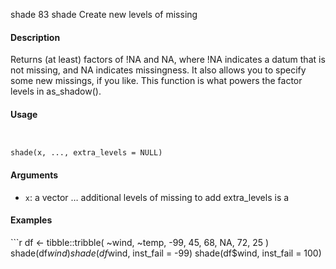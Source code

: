 
shade 83
shade Create new levels of missing

####  Description 

Returns (at least) factors of !NA and NA, where !NA indicates a datum that is not missing, and NA
indicates missingness. It also allows you to specify some new missings, if you like. This function
is what powers the factor levels in as_shadow().

####  Usage 
<pre><code>

shade(x, ..., extra_levels = NULL)
</code></pre>
#### Arguments 

* ``x``: a vector
... additional levels of missing to add
extra_levels is a

#### Examples 
```r

df <- tibble::tribble(
~wind, ~temp,
-99, 45,
68, NA,
72, 25
)
shade(df$wind)
shade(df$wind,
inst_fail = -99)
shade(df$wind,
inst_fail = 100)

